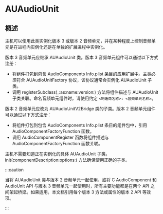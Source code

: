 # AUAudioUnit

<ToBePolishedAfterTranslation />

<OriginalSource
  title="AUAudioUnit"
  url="https://developer.apple.com/documentation/audiotoolbox/auaudiounit"
  summary="AUAudioUnit 类定义主机与音频单元的接口"
/>

## 概述

主机可以使用此类实例化版本 3 或版本 2 音频单元，并在某种程度上控制音频单元是在进程内实例化还是在单独的扩展进程中实例化。

版本 3 音频单元应继承 AUAudioUnit 类。版本 3 音频单元组件可以通过以下方式注册：

- 将组件打包到包含 AudioComponents Info.plist 条目的应用扩展中。主类必须符合 AUAudioUnitFactory 协议，该协议通常会实例化 AUAudioUnit 子类。
- 调用 registerSubclass(\_:as:name:version:) 方法将组件描述与 AUAudioUnit 子类关联。命名音频单元组件时，请使用约定 `<制造商名称>: <音频单元名称>`。

版本 2 音频单元应改为 AUAudioUnitV2Bridge 类的子类。版本 2 音频单元组件可以通过以下方式注册：

- 将组件打包到包含 AudioComponents Info.plist 条目的组件包中，引用 AudioComponentFactoryFunction 函数。
- 调用 AudioComponentRegister 函数将组件描述与 AudioComponentFactoryFunction 函数关联。

主机不需要知道正在实例化的具体 AUAudioUnit 子类。 init(componentDescription:options:) 方法确保使用正确的子类。

:::caution

当将 AUAudioUnit 类与版本 2 音频单元一起使用，或将 C AudioComponent 和 AudioUnit API 与版本 3 音频单元一起使用时，所有主要功能都是在两个 API 之间架起桥梁。如果适用，本文档引用每个版本 3 方法或属性的版本 2 API 等效项。

:::
